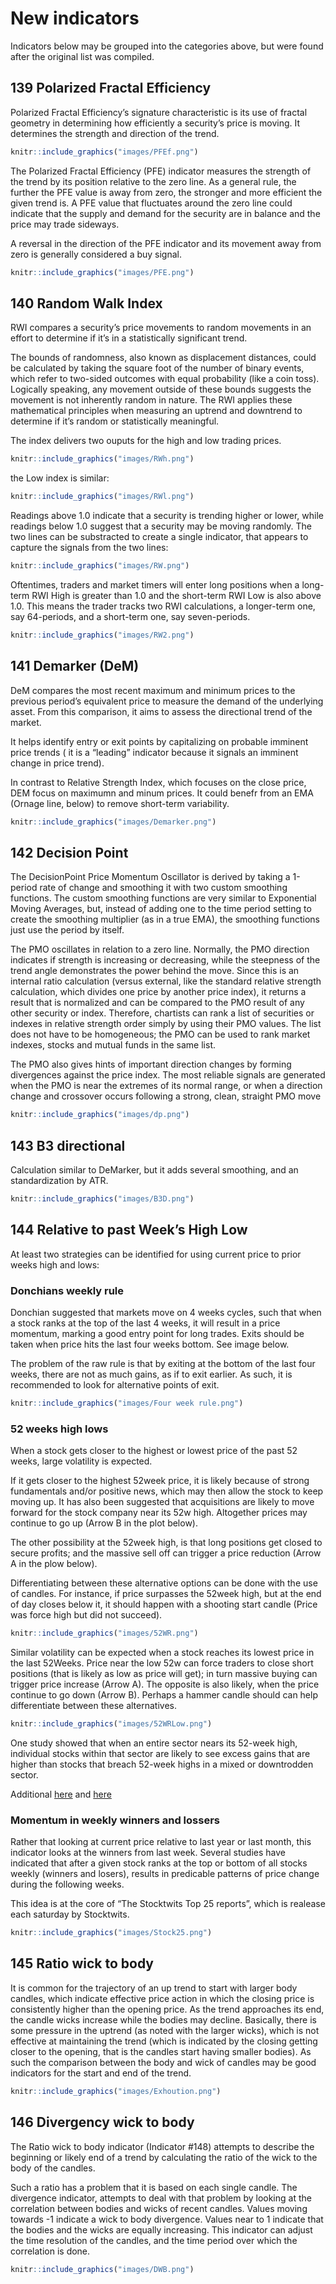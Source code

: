 # New indicators

Indicators below may be grouped into the categories above, but were found after the original list was compiled.

## 139 Polarized Fractal Efficiency {-}
Polarized Fractal Efficiency's signature characteristic is its use of fractal geometry in determining how efficiently a security's price is moving.  It determines the strength and direction of the trend.


```r
knitr::include_graphics("images/PFEf.png")
```

The Polarized Fractal Efficiency (PFE) indicator measures the strength of the trend by its position relative to the zero line. As a general rule, the further the PFE value is away from zero, the stronger and more efficient the given trend is. A PFE value that fluctuates around the zero line could indicate that the supply and demand for the security are in balance and the price may trade sideways. 

A reversal in the direction of the PFE indicator and its movement away from zero is generally considered a buy signal.


```r
knitr::include_graphics("images/PFE.png")
```

## 140 Random Walk Index {-}
RWI compares a security's price movements to random movements in an effort to determine if it's in a statistically significant trend.

The bounds of randomness, also known as displacement distances, could be calculated by taking the square foot of the number of binary events, which refer to two-sided outcomes with equal probability (like a coin toss). Logically speaking, any movement outside of these bounds suggests the movement is not inherently random in nature. The RWI applies these mathematical principles when measuring an uptrend and downtrend to determine if it's random or statistically meaningful. 

The index delivers two ouputs for the high and low trading prices.

```r
knitr::include_graphics("images/RWh.png")
```

the Low index is similar:

```r
knitr::include_graphics("images/RWl.png")
```

Readings above 1.0 indicate that a security is trending higher or lower, while readings below 1.0 suggest that a security may be moving randomly. The two lines can be substracted to create a single indicator, that appears to capture the signals from the two lines:
```r
knitr::include_graphics("images/RW.png")
```


Oftentimes, traders and market timers will enter long positions when a long-term RWI High is greater than 1.0 and the short-term RWI Low is also above 1.0. This means the trader tracks two RWI calculations, a longer-term one, say 64-periods, and a short-term one, say seven-periods. 

```r
knitr::include_graphics("images/RW2.png")
```

## 141 Demarker (DeM) {-}

DeM compares the most recent maximum and minimum prices to the previous period's equivalent price to measure the demand of the underlying asset. From this comparison, it aims to assess the directional trend of the market. 

It helps identify entry or exit points by capitalizing on probable imminent price trends ( it is a “leading” indicator because it signals an imminent change in price trend).

In contrast to  Relative Strength Index, which focuses on the close price, DEM focus on maximumn and minum prices. It could benefr from an EMA (Ornage line, below) to remove short-term variability.


```r
knitr::include_graphics("images/Demarker.png")
```


## 142 Decision Point {-}
The DecisionPoint Price Momentum Oscillator is derived by taking a 1-period rate of change and smoothing it with two custom smoothing functions. The custom smoothing functions are very similar to Exponential Moving Averages, but, instead of adding one to the time period setting to create the smoothing multiplier (as in a true EMA), the smoothing functions just use the period by itself. 

The PMO oscillates in relation to a zero line. Normally, the PMO direction indicates if strength is increasing or decreasing, while the steepness of the trend angle demonstrates the power behind the move. Since this is an internal ratio calculation (versus external, like the standard relative strength calculation, which divides one price by another price index), it returns a result that is normalized and can be compared to the PMO result of any other security or index. Therefore, chartists can rank a list of securities or indexes in relative strength order simply by using their PMO values. The list does not have to be homogeneous; the PMO can be used to rank market indexes, stocks and mutual funds in the same list. 

The PMO also gives hints of important direction changes by forming divergences against the price index. The most reliable signals are generated when the PMO is near the extremes of its normal range, or when a direction change and crossover occurs following a strong, clean, straight PMO move

```r
knitr::include_graphics("images/dp.png")
```

## 143 B3 directional {-}
Calculation similar to DeMarker, but it adds several smoothing, and an standardization by ATR.

```r
knitr::include_graphics("images/B3D.png")
```

## 144 Relative to past Week's High Low {-}

At least two strategies can be identified for using current price to prior weeks high and lows:

### Donchians weekly rule {-}
Donchian suggested that markets move on 4 weeks cycles, such that when a stock ranks at the top of the last 4 weeks, it will result in a price momentum, marking a good entry point for long trades. Exits should be taken when price hits the last four weeks bottom. See image below.

The problem of the raw rule is that by exiting at the bottom of the last four weeks, there are not as much gains, as if to exit earlier. As such, it is recommended to look for alternative points of exit.

```r
knitr::include_graphics("images/Four week rule.png")
```

### 52 weeks high lows {-}
When a stock gets closer to the highest or lowest price of the past 52 weeks, large volatility is expected.

If it gets closer to the highest 52week price, it is likely because of strong fundamentals and/or positive news, which may then allow the stock to keep moving up. It has also been suggested that acquisitions are likely to move forward for the stock company near its 52w high. Altogether prices may continue to go up (Arrow B in the plot below).

The other possibility at the 52week high, is that long positions get closed to secure profits; and the massive sell off can trigger a price reduction (Arrow A in the plow below).

Differentiating between these alternative options can be done with the use of candles. For instance, if price surpasses the 52week high, but at the end of day closes below it, it should happen with a shooting start candle (Price was force high but did not succeed).


```r
knitr::include_graphics("images/52WR.png")
```

Similar volatility can be expected when a stock reaches its lowest price in the last 52Weeks. Price near the low 52w can force traders to close short positions (that is likely as low as price will get); in turn massive buying can trigger price increase (Arrow A). The opposite is also likely, when the price continue to go down (Arrow B). Perhaps a hammer candle should can help differentiate between these alternatives.

```r
knitr::include_graphics("images/52WRLow.png")
```
One study showed that when an entire sector nears its 52-week high, individual stocks within that sector are likely to see excess gains that are higher than stocks that breach 52-week highs in a mixed or downtrodden sector.


Additional [here](https://www.moneycrashers.com/52-week-high-stocks/)
and [here](https://www.investopedia.com/terms/1/52weekhighlow.asp)

### Momentum in weekly winners and lossers {-}
Rather that looking at current price relative to last year or last month, this indicator looks at the winners from last week. Several studies have indicated that after a given stock ranks at the top or bottom of all stocks weekly (winners and losers), results in predicable patterns of price change during the following weeks.

This idea is at the core of "The Stocktwits Top 25 reports", which is realease each saturday by Stocktwits.
```r
knitr::include_graphics("images/Stock25.png")
```


## 145 Ratio  wick to body{-}

It is common for the trajectory of an up trend to start with larger body candles, which indicate effective price action in which the closing price is consistently higher than the opening price. As the trend approaches its end, the candle wicks increase while the bodies may decline. Basically, there is some pressure in the uptrend (as noted with the larger wicks), which is not effective at maintaining the trend (which is indicated by the closing getting closer to the opening, that is the candles start having smaller bodies). As such the comparison between the body and wick of candles may be good indicators for the start and end of the trend. 


```r
knitr::include_graphics("images/Exhoution.png")
```


## 146 Divergency  wick to body {-}

The Ratio  wick to body indicator (Indicator #148) attempts to describe the beginning or likely end of a trend by calculating the ratio of the wick to the body of the candles.

Such a ratio has a problem that it is based on each single candle. The divergence indicator, attempts to deal with that problem by looking at the correlation between bodies and wicks of recent candles. Values moving towards -1 indicate a wick to body divergence. Values near to 1 indicate that the bodies and the wicks are equally increasing. This indicator can adjust the time resolution of the candles, and the time period over which the correlation is done.


```r
knitr::include_graphics("images/DWB.png")
```

